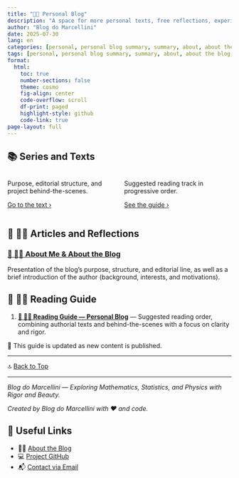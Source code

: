 ```yaml
---
title: "🧑‍🏫 Personal Blog"
description: "A space for more personal texts, free reflections, experience reports, behind-the-scenes of the blog, and author’s notes."
author: "Blog do Marcellini"
date: 2025-07-30
lang: en
categories: [personal, personal blog summary, summary, about, about the blog, about me]
tags: [personal, personal blog summary, summary, about, about the blog, about me]
format:
  html:
    toc: true
    number-sections: false
    theme: cosmo
    fig-align: center
    code-overflow: scroll
    df-print: paged
    highlight-style: github
    code-link: true
page-layout: full
---
```


## 📚 Series and Texts

::: {.columns}
::: {.column width="50%"}
::: {.callout-note title="📘 🧑‍🏫 About Me & About the Blog"}
Purpose, editorial structure, and project behind-the-scenes.

[Go to the text ›](about-the-blog.qmd){.button .button-outline}
:::
:::
::: {.column width="50%"}
::: {.callout-tip title="🧭 Personal Blog Guide"}
Suggested reading track in progressive order.

[See the guide ›](personal-guide.qmd){.button .button-outline}
:::
:::
:::

## 📘 🧑‍🏫 Articles and Reflections

### [📘 🧑‍🏫 About Me & About the Blog](about-the-blog.qmd)
Presentation of the blog’s purpose, structure, and editorial line, as well as a brief introduction of the author (background, interests, and motivations).

## 🧭 🧑‍🏫 Reading Guide

1. **[🧭 🧑‍🏫 Reading Guide — Personal Blog](personal-guide.qmd)** — Suggested reading order, combining authorial texts and behind-the-scenes with a focus on clarity and rigor.

📌 This guide is updated as new content is published.

---

🔝 [Back to Top](#top)

---

*Blog do Marcellini — Exploring Mathematics, Statistics, and Physics with Rigor and Beauty.*

:::{.callout-note}
*Created by Blog do Marcellini with ❤️ and code.*
:::

## 🔗 Useful Links

- 🧑‍🏫 [About the Blog](about-the-blog.qmd)  
- 💻 <a href="https://github.com/marcellini-celso/blog-marcellini-en.git" target="_blank">Project GitHub</a>  
- 📬 [Contact via Email](mailto:prof.marcellini@gmail.com)  

